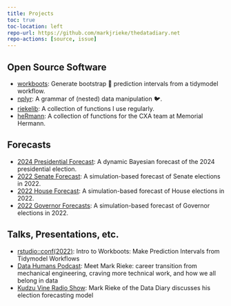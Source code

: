 ```yaml
---
title: Projects
toc: true
toc-location: left
repo-url: https://github.com/markjrieke/thedatadiary.net
repo-actions: [source, issue]
---
```


## Open Source Software

* [workboots](https://markjrieke.github.io/workboots/): Generate bootstrap 🥾 prediction intervals from a tidymodel workflow.
* [nplyr](https://markjrieke.github.io/nplyr/): A grammar of (nested) data manipulation 🐦.
* [riekelib](https://markjrieke.github.io/riekelib/): A collection of functions I use regularly.
* [heRmann](https://markjrieke.github.io/heRmann/): A collection of functions for the CXA team at Memorial Hermann.

## Forecasts

* [2024 Presidential Forecast](../2024-potus/National.qmd): A dynamic Bayesian forecast of the 2024 presidential election.
* [2022 Senate Forecast](2022-midterms/senate.qmd): A simulation-based forecast of Senate elections in 2022.
* [2022 House Forecast](2022-midterms/house.qmd): A simulation-based forecast of House elections in 2022.
* [2022 Governor Forecasts](2022-midterms/governor.qmd): A simulation-based forecast of Governor elections in 2022.

## Talks, Presentations, etc.

* [rstudio::conf(2022)](https://www.youtube.com/watch?v=F4osY469UoY): Intro to Workboots: Make Prediction Intervals from Tidymodel Workflows
* [Data Humans Podcast](https://open.spotify.com/episode/3WYo7Fmiv03ujIJHUs8sYh): Meet Mark Rieke: career transition from mechanical engineering, craving more technical work, and how we all belong in data
* [Kudzu Vine Radio Show](https://www.blogtalkradio.com/kudzu/2024/09/29/mark-rieke-of-the-data-diary): Mark Rieke of the Data Diary discusses his election forecasting model
